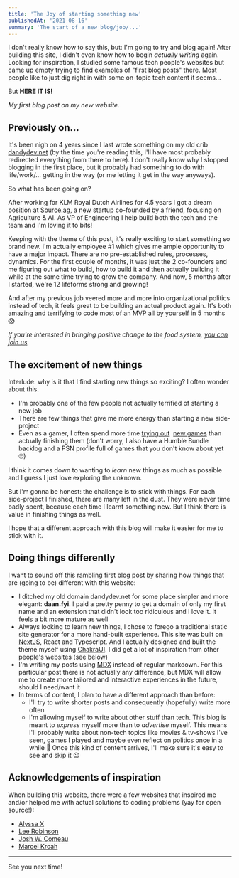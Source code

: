 ```yaml
---
title: 'The Joy of starting something new'
publishedAt: '2021-08-16'
summary: 'The start of a new blog/job/...'
---
```

I don't really know how to say this, but: I'm going to try and blog again! After building this site,
I didn't even know how to begin _actually writing_ again. Looking for inspiration, I studied some
famous tech people's websites but came up empty trying to find examples of "first blog posts" there.
Most people like to just dig right in with some on-topic tech content it seems...

But **HERE IT IS!**

_My first blog post on my new website._

## Previously on...

It's been nigh on 4 years since I last wrote something on my old crib
[dandydev.net](https://dandydev.net) (by the time you're reading this, I'll have most probably
redirected everything from there to here). I don't really know why I stopped blogging in the first
place, but it probably had something to do with life/work/... getting in the way (or me letting it
get in the way anyways).

So what has been going on?

After working for KLM Royal Dutch Airlines for 4.5 years I got a dream position at
[Source.ag](https://source.ag), a new startup co-founded by a friend, focusing on Agriculture & AI.
As VP of Engineering I help build both the tech and the team and I'm loving it to bits!

Keeping with the theme of this post, it's really exciting to start something so brand new. I'm
actually employee #1 which gives me ample opportunity to have a major impact. There are no
pre-established rules, processes, dynamics. For the first couple of months, it was just the 2
co-founders and me figuring out what to build, how to build it and then actually building it while
at the same time trying to grow the company. And now, 5 months after I started, we're 12 lifeforms strong
and growing!

And after my previous job veered more and more into organizational politics instead of tech, it
feels great to be building an actual product again. It's both amazing and terrifying to code most
of an MVP all by yourself in 5 months 😱

_If you're interested in bringing positive change to the food system,
[you can join us](https://source.ag/careers/)_

## The excitement of new things

Interlude: why is it that I find starting new things so exciting? I often wonder about this.

- I'm probably one of the few people not actually terrified of starting a new job
- There are few things that give me more energy than starting a new side-project
- Even as a gamer, I often spend more time [trying out](https://steamcommunity.com/id/kajel/games/)
  &nbsp;[new games](https://www.gog.com/u/Curois/games) than actually finishing them
  (don't worry, I also have a Humble Bundle backlog and a PSN profile full of games that you don't
  know about yet 🙄)

I think it comes down to wanting to _learn_ new things as much as possible and I guess I just love
exploring the unknown.

But I'm gonna be honest: the challenge is to stick with things. For each side-project I finished,
there are many left in the dust. They were never time badly spent, because each time I learnt
something new. But I think there is value in finishing things as well.

I hope that a different approach with this blog will make it easier for me to stick with it.

## Doing things differently

I want to sound off this rambling first blog post by sharing how things that are (going to be)
different with this website:

- I ditched my old domain dandydev.net for some place simpler and more elegant: **daan.fyi**.
  I paid a pretty penny to get a domain of only my first name and an extension that didn't look
  too ridiculous and I love it. It feels a bit more mature as well
- Always looking to learn new things, I chose to forego a traditional static site generator for a
  more hand-built experience. This site was built on [NextJS](https://nextjs.org/), React and
  Typescript. And I actually designed and built the theme myself using
  [ChakraUI](https://chakra-ui.com/). I did get a lot of inspiration from other people's websites
  (see below)
- I'm writing my posts using [MDX](https://mdxjs.com/) instead of regular markdown. For this
  particular post there is not actually any difference, but MDX will allow me to create more
  tailored and interactive experiences in the future, should I need/want it
- In terms of content, I plan to have a different approach than before:
    - I'll try to write shorter posts and consequently (hopefully) write more often
    - I'm allowing myself to write about other stuff than tech. This blog is meant to _express_
      myself more than to _advertise_ myself. This means I'll probably write about non-tech topics
      like movies & tv-shows I've seen, games I played and maybe even reflect on politics once in
      a while 😬 Once this kind of content arrives, I'll make sure it's easy to see and skip it 😉

## Acknowledgements of inspiration

When building this website, there were a few websites that inspired me and/or helped me with actual
solutions to coding problems (yay for open source!):

- [Alyssa X](https://alyssax.com/)
- [Lee Robinson](https://leerob.io/)
- [Josh W. Comeau](https://www.joshwcomeau.com/)
- [Marcel Krcah](https://marcel.is/)

---

See you next time!
